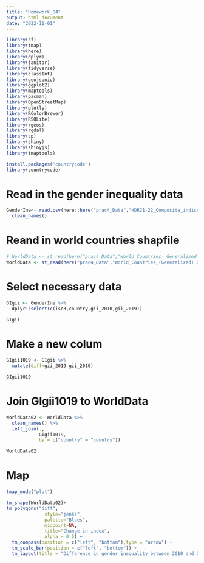```yaml
---
title: "Homework_04"
output: html_document
date: "2022-11-01"
---
```


```r
library(sf)
library(tmap)
library(here)
library(dplyr)
library(janitor)
library(tidyverse)
library(classInt)
library(geojsonio)
library(ggplot2)
library(maptools)
library(pacman)
library(OpenStreetMap)
library(plotly)
library(RColorBrewer)
library(RSQLite)
library(rgeos)
library(rgdal)
library(sp)
library(shiny)
library(shinyjs)
library(tmaptools)

```


```r
install.packages("countrycode")
library(countrycode)
```

# Read in the gender inequality data
```r
GenderIne<- read.csv(here::here("prac4_Data","HDR21-22_Composite_indices_complete_time_series.csv")) %>%
  clean_names()
```

# Reand in world countries shapfile
```r
# WorldData <- st_read(here("prac4_Data","World_Countries__Generalized_.shp")) #wohoo this is my local data source, never mind
WorldData <- st_read(here("prac4_Data","World_Countries_(Generalized).geojson"))
```

# Select necessary data
```r
GIgii <- GenderIne %>% 
  dplyr::select(c(iso3,country,gii_2010,gii_2019))

GIgii

```

# Make a new colum 
```r
GIgii1019 <- GIgii %>%
  mutate(diff=gii_2019-gii_2010)

GIgii1019
```

# Join GIgii1019 to WorldData
```r
WorldData02 <- WorldData %>%
  clean_names() %>%
  left_join(.,
            GIgii1019,
            by = c("country" = "country"))

WorldData02
```

# Map
```r
tmap_mode("plot")

tm_shape(WorldData02)+
tm_polygons("diff", 
              style="jenks",
              palette="Blues",
              midpoint=NA,
              title="Change in index",
              alpha = 0.5) + 
  tm_compass(position = c("left", "bottom"),type = "arrow") + 
  tm_scale_bar(position = c("left", "bottom")) +
  tm_layout(title = "Difference in gender inequality between 2010 and 2019", legend.position = c("right", "bottom"))
```

